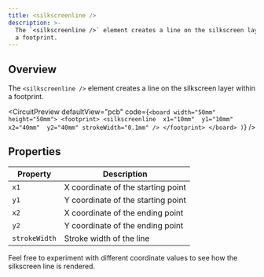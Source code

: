 ```yaml
---
title: <silkscreenline />
description: >-
  The `<silkscreenline />` element creates a line on the silkscreen layer within
  a footprint.
---
```


## Overview

The `<silkscreenline />` element creates a line on the silkscreen layer within a footprint.


<CircuitPreview
  defaultView="pcb"
  code={`
    <board width="50mm" height="50mm">
      <footprint>
        <silkscreenline 
          x1="10mm" 
          y1="10mm" 
          x2="40mm" 
          y2="40mm"
          strokeWidth="0.1mm"
        />
      </footprint>
    </board>
  )
  `}
/>

## Properties

| Property | Description                                        |
|----------|----------------------------------------------------|
| `x1`       | X coordinate of the starting point                 |
| `y1`       | Y coordinate of the starting point                 |
| `x2`       | X coordinate of the ending point                   |
| `y2`       | Y coordinate of the ending point                   |
| `strokeWidth` | Stroke width of the line                         |

Feel free to experiment with different coordinate values to see how the silkscreen line is rendered.
